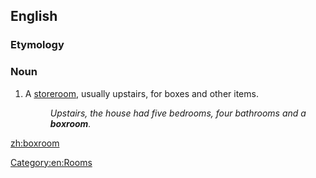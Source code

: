 {{also|box room}}
==English==

===Etymology===
{{compound|box|room|lang=en}}

===Noun===
{{en-noun}}

# A [[storeroom]], usually upstairs, for boxes and other items.
#: ''Upstairs, the house had five bedrooms, four bathrooms and a '''boxroom'''.''

[[Category:en:Rooms]]

[[zh:boxroom]]